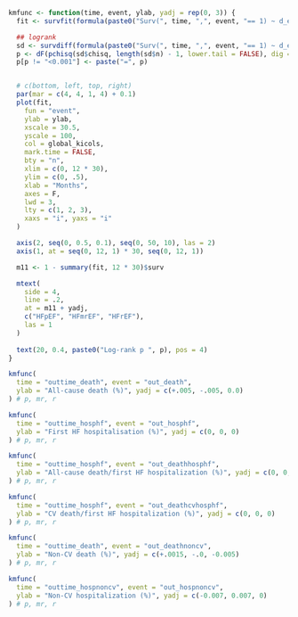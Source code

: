 ```r

kmfunc <- function(time, event, ylab, yadj = rep(0, 3)) {
  fit <- survfit(formula(paste0("Surv(", time, ",", event, "== 1) ~ d_efgroup")), data = survdata)

  ## logrank
  sd <- survdiff(formula(paste0("Surv(", time, ",", event, "== 1) ~ d_efgroup")), data = survdata)
  p <- dF(pchisq(sd$chisq, length(sd$n) - 1, lower.tail = FALSE), dig = 3, p = TRUE)
  p[p != "<0.001"] <- paste("=", p)


  # c(bottom, left, top, right)
  par(mar = c(4, 4, 1, 4) + 0.1)
  plot(fit,
    fun = "event",
    ylab = ylab,
    xscale = 30.5,
    yscale = 100,
    col = global_kicols,
    mark.time = FALSE,
    bty = "n",
    xlim = c(0, 12 * 30),
    ylim = c(0, .5),
    xlab = "Months",
    axes = F,
    lwd = 3,
    lty = c(1, 2, 3),
    xaxs = "i", yaxs = "i"
  )

  axis(2, seq(0, 0.5, 0.1), seq(0, 50, 10), las = 2)
  axis(1, at = seq(0, 12, 1) * 30, seq(0, 12, 1))

  m11 <- 1 - summary(fit, 12 * 30)$surv

  mtext(
    side = 4,
    line = .2,
    at = m11 + yadj,
    c("HFpEF", "HFmrEF", "HFrEF"),
    las = 1
  )
  
  text(20, 0.4, paste0("Log-rank p ", p), pos = 4)
}
```

```r
kmfunc(
  time = "outtime_death", event = "out_death",
  ylab = "All-cause death (%)", yadj = c(+.005, -.005, 0.0)
) # p, mr, r
```

```r
kmfunc(
  time = "outtime_hosphf", event = "out_hosphf",
  ylab = "First HF hospitalisation (%)", yadj = c(0, 0, 0)
) # p, mr, r
```

```r
kmfunc(
  time = "outtime_hosphf", event = "out_deathhosphf",
  ylab = "All-cause death/first HF hospitalization (%)", yadj = c(0, 0, 0)
) # p, mr, r
```

```r
kmfunc(
  time = "outtime_hosphf", event = "out_deathcvhosphf",
  ylab = "CV death/first HF hospitalization (%)", yadj = c(0, 0, 0)
) # p, mr, r
```

```r
kmfunc(
  time = "outtime_death", event = "out_deathnoncv",
  ylab = "Non-CV death (%)", yadj = c(+.0015, -.0, -0.005)
) # p, mr, r
```

```r
kmfunc(
  time = "outtime_hospnoncv", event = "out_hospnoncv",
  ylab = "Non-CV hospitalization (%)", yadj = c(-0.007, 0.007, 0)
) # p, mr, r
```
